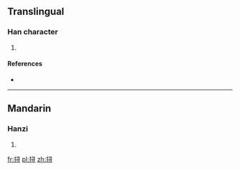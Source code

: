{{also|撏}}
==Translingual==

===Han character===
{{Han char|rn=64|rad=手|as=06|sn=9|four=|canj=手尸一戈 (QSMI), X手尸一戈 (XQSMI)}}

# {{defn|Han|sort=手06}}

====References====
* {{Han ref|kx=0431.171|hdz=31876.040|uh=6326|ud=25382}}

----

==Mandarin==

===Hanzi===
{{cmn-hanzi|tra=撏|pin=[[xún]] ([[xun2]])|wg=hsün<sup>2</sup>}}

# {{defn|Mandarin|sort=手06}}

[[fr:挦]]
[[pl:挦]]
[[zh:挦]]